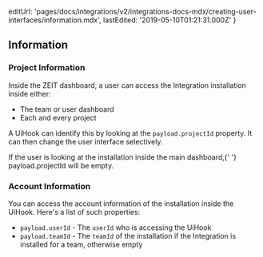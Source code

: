 
  editUrl:
    'pages/docs/integrations/v2/integrations-docs-mdx/creating-user-interfaces/information.mdx',
  lastEdited: '2019-05-10T01:21:31.000Z'
}

## Information

### Project Information

Inside the ZEIT dashboard, a user can access the Integration installation inside either:

- The team or user dashboard
- Each and every project

A UiHook can identify this by looking at the `payload.projectId` property. It can then change the user interface selectively.

<Note>
  If the user is looking at the installation inside the main dashboard,{' '}
  <InlineCode>payload.projectId</InlineCode> will be empty.
</Note>

### Account Information

You can access the account information of the installation inside the UiHook. Here's a list of such properties:

- `payload.userId` - The `userId` who is accessing the UiHook
- `payload.teamId` - The `teamId` of the installation if the Integration is installed for a team, otherwise empty
